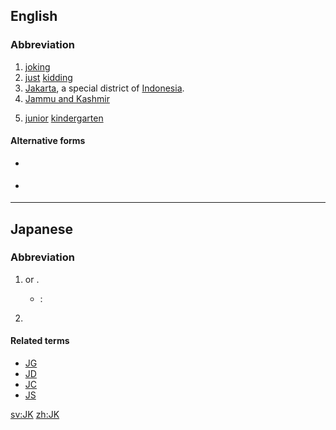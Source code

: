 {{also|jk|j/k|J&K}}
==English==

===Abbreviation===
{{rfc-header|Abbreviation}}
{{head|en|abbreviation}}

# [[joking]]
# [[just]] [[kidding]]
# [[Jakarta]], a special district of [[Indonesia]].
# [[Jammu and Kashmir]]
# {{lb|en|Canada}} [[junior]] [[kindergarten]]

====Alternative forms====
* {{sense|joking}} {{l|en|jk}}
* {{sense|just kidding}} {{l|en|j/k}}

----

==Japanese==

===Abbreviation===
{{rfc-header|Abbreviation}}
{{head|ja|noun}}

# {{abbreviation of|女子高生|
.. ❤ ktr=joshi kōsei|lang=ja||[[high school]] [[girl]]|dot=}} or {{m|ja|女子高校生||[[high school]] [[girl]]|tr=joshi kōkōsei}}.
#* {{RQ:Watamote|sp|2014|4}}:
#*: {{ja-usex|'''JK'''姉と黒タイツ|'''JK''' ^あね と ^くろ ^タイツ|'''High-School''' Sister and Black Tights}}
# {{lb|ja|rare}} {{abbreviation of|常考|tr=jōkō|dot=;}} {{abbreviation of|常識的に考えて|tr=jōshiki-teki ni kangaete|lang=ja|nocap=y}}

====Related terms====
{{sense|high schoolgirl}}
* [[JG]]
* [[JD]]
* [[JC]]
* [[JS]]

[[sv:JK]]
[[zh:JK]]